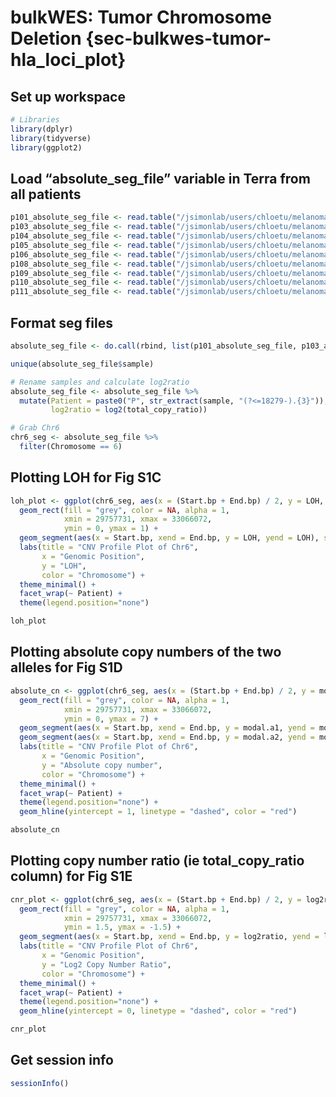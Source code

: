 # bulkWES: Tumor Chromosome Deletion {sec-bulkwes-tumor-hla_loci_plot}

## Set up workspace
```r
# Libraries
library(dplyr)
library(tidyverse)
library(ggplot2)
```

## Load "absolute_seg_file" variable in Terra from all patients
```r
p101_absolute_seg_file <- read.table("/jsimonlab/users/chloetu/melanoma/Melanoma_Eryn/analysis_093024/objects/bulkWES/absolute_seg_file/18279-101.segtab.txt", header = TRUE)
p103_absolute_seg_file <- read.table("/jsimonlab/users/chloetu/melanoma/Melanoma_Eryn/analysis_093024/objects/bulkWES/absolute_seg_file/18279-103.segtab.txt", header = TRUE)
p104_absolute_seg_file <- read.table("/jsimonlab/users/chloetu/melanoma/Melanoma_Eryn/analysis_093024/objects/bulkWES/absolute_seg_file/18279-104.segtab.txt", header = TRUE)
p105_absolute_seg_file <- read.table("/jsimonlab/users/chloetu/melanoma/Melanoma_Eryn/analysis_093024/objects/bulkWES/absolute_seg_file/18279-105.segtab.txt", header = TRUE)
p106_absolute_seg_file <- read.table("/jsimonlab/users/chloetu/melanoma/Melanoma_Eryn/analysis_093024/objects/bulkWES/absolute_seg_file/18279-106.segtab.txt", header = TRUE)
p108_absolute_seg_file <- read.table("/jsimonlab/users/chloetu/melanoma/Melanoma_Eryn/analysis_093024/objects/bulkWES/absolute_seg_file/18279-108.segtab.txt", header = TRUE)
p109_absolute_seg_file <- read.table("/jsimonlab/users/chloetu/melanoma/Melanoma_Eryn/analysis_093024/objects/bulkWES/absolute_seg_file/18279-109_Tumor_WES_01-18279-109_Normal_WES_01.segtab.txt", header = TRUE)
p110_absolute_seg_file <- read.table("/jsimonlab/users/chloetu/melanoma/Melanoma_Eryn/analysis_093024/objects/bulkWES/absolute_seg_file/18279-110_Tumor_WES_01-18279-110-Normal_WES_01.segtab.txt", header = TRUE)
p111_absolute_seg_file <- read.table("/jsimonlab/users/chloetu/melanoma/Melanoma_Eryn/analysis_093024/objects/bulkWES/absolute_seg_file/18279-111_Tumor_WES_01-18279-111-Normal_WES_01.segtab.txt", header = TRUE)
```

## Format seg files
```r
absolute_seg_file <- do.call(rbind, list(p101_absolute_seg_file, p103_absolute_seg_file, p104_absolute_seg_file, p105_absolute_seg_file, p106_absolute_seg_file, p108_absolute_seg_file, p109_absolute_seg_file, p110_absolute_seg_file, p111_absolute_seg_file))

unique(absolute_seg_file$sample)

# Rename samples and calculate log2ratio
absolute_seg_file <- absolute_seg_file %>%
  mutate(Patient = paste0("P", str_extract(sample, "(?<=18279-).{3}")),
         log2ratio = log2(total_copy_ratio))

# Grab Chr6
chr6_seg <- absolute_seg_file %>%
  filter(Chromosome == 6)
```

## Plotting LOH for Fig S1C
```r
loh_plot <- ggplot(chr6_seg, aes(x = (Start.bp + End.bp) / 2, y = LOH, color = Chromosome)) +
  geom_rect(fill = "grey", color = NA, alpha = 1, 
            xmin = 29757731, xmax = 33066072, 
            ymin = 0, ymax = 1) +
  geom_segment(aes(x = Start.bp, xend = End.bp, y = LOH, yend = LOH), size = 2, color = "#7b0a0a") +
  labs(title = "CNV Profile Plot of Chr6",
       x = "Genomic Position",
       y = "LOH",
       color = "Chromosome") +
  theme_minimal() +
  facet_wrap(~ Patient) +
  theme(legend.position="none")

loh_plot

```

## Plotting absolute copy numbers of the two alleles for Fig S1D
```r
absolute_cn <- ggplot(chr6_seg, aes(x = (Start.bp + End.bp) / 2, y = modal_total_cn, color = Chromosome)) +
  geom_rect(fill = "grey", color = NA, alpha = 1, 
            xmin = 29757731, xmax = 33066072, 
            ymin = 0, ymax = 7) +
  geom_segment(aes(x = Start.bp, xend = End.bp, y = modal.a1, yend = modal.a1), size = 2, color = "#46786b") +
  geom_segment(aes(x = Start.bp, xend = End.bp, y = modal.a2, yend = modal.a2), size = 2, color = "#a7a486") +
  labs(title = "CNV Profile Plot of Chr6",
       x = "Genomic Position",
       y = "Absolute copy number",
       color = "Chromosome") +
  theme_minimal() +
  facet_wrap(~ Patient) +
  theme(legend.position="none") +
  geom_hline(yintercept = 1, linetype = "dashed", color = "red")

absolute_cn

```


## Plotting copy number ratio (ie total_copy_ratio column) for Fig S1E
```r
cnr_plot <- ggplot(chr6_seg, aes(x = (Start.bp + End.bp) / 2, y = log2ratio, color = Chromosome)) +
  geom_rect(fill = "grey", color = NA, alpha = 1, 
            xmin = 29757731, xmax = 33066072, 
            ymin = 1.5, ymax = -1.5) +
  geom_segment(aes(x = Start.bp, xend = End.bp, y = log2ratio, yend = log2ratio), size = 2) +
  labs(title = "CNV Profile Plot of Chr6",
       x = "Genomic Position",
       y = "Log2 Copy Number Ratio",
       color = "Chromosome") +
  theme_minimal() +
  facet_wrap(~ Patient) +
  theme(legend.position="none") +
  geom_hline(yintercept = 0, linetype = "dashed", color = "red")

cnr_plot
```


## Get session info
```r
sessionInfo()
```

